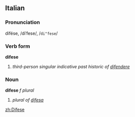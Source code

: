 ==Italian==
===Pronunciation===
difése, /diˈfese/, /<tt>di"fese</tt>/
===Verb form===
'''difese'''

# ''third-person singular indicative past historic of [[difendere]]''

===Noun===
'''difese''' ''f plural''

# ''plural of [[difesa]]''

[[zh:Difese]]